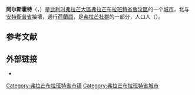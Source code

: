 {{noteTA|G1=比利时地名}}
{{Infobox Belgium municipality
|name             = 阿尔斯霍特
|native_name      = Aarschot
|type             = {{BEL}}[[比利时城市列表|城市]]
|picture          = Aarschot_Begijnhof_R01.jpg
|picture-legend   = [[贝居安会院|贝居安会院]]
|map              = Aarschot Flemish-Brabant Belgium Map.svg
|map-legend       = 阿尔斯霍特在[[弗拉芒布拉班特省|弗拉芒布拉班特省]]的位置
|arms             = Blason Aarschot.svg
|flag             = Aarschot bandiera.svg
|arrondissement   = [[魯汶區|魯汶區]]
|nis              = 24001
|mayor            = Gwendolyn Rutten ([[开放弗拉芒自由民主党|OpenVld]])
|majority         = [[开放弗拉芒自由民主党|OpenVLD]], [[前进_(比利时)|Vooruit]], [[新弗拉芒人聯盟|N-VA]]
|postal-codes     = 3200, 3201, 3202
|telephone-area   = 013 - 016 - 014
|web              = [http://www.aarschot.be/ www.aarschot.be]
|coordinates      = {{coord|50|59|N|04|50|E|region:BE|display=inline,title}}
}}
'''阿尔斯霍特'''（{{lang-nl|Aarschot}}，{{IPA-nl|ˈaːrsxɔt|-|Nl-Aarschot.ogg}}）是[[比利时|比利时]][[弗拉芒大區|弗拉芒大區]][[弗拉芒布拉班特省|弗拉芒布拉班特省]][[魯汶區|魯汶區]]的一个[[比利时城市列表|城市]]，北与[[安特衛普省|安特衛普省]]接壤，通行[[荷蘭語|荷蘭語]]，是[[弗拉芒社群|弗拉芒社群]]的一部分，人口{{wikidata|property|normal+|P1082}}人（{{wikidata|qualifier|P1082|P585}}）。

== 参考文献 ==
{{Reflist}}

==外部链接==
* {{Commons category-inline|Aarschot}}

{{弗拉芒布拉班特省市镇}}
{{Authority control}}
{{DEFAULTSORT:Aarschot}}
[[Category:弗拉芒布拉班特省市镇|Category:弗拉芒布拉班特省市镇]]
[[Category:弗拉芒布拉班特省城市|Category:弗拉芒布拉班特省城市]]
{{FlemishBrabant-geo-stub}}